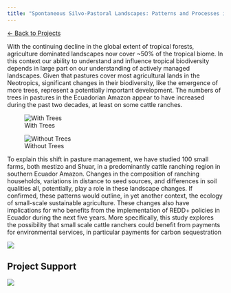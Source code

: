 ```yaml
---
title: "Spontaneous Silvo-Pastoral Landscapes: Patterns and Processes in the Ecuadorian Amazon"
---
```

```{=html}
<div class="back-nav"><a href="/projects/">← Back to Projects</a></div>
```

:::{.column-page}

With the continuing decline in the global extent of tropical forests, agriculture dominated landscapes now cover ~50% of the tropical biome. In this context our ability to understand and influence tropical biodiversity depends in large part on our understanding of actively managed landscapes. Given that pastures cover most agricultural lands in the Neotropics, significant changes in their biodiversity, like the emergence of more trees, represent a potentially important development. The numbers of trees in pastures in the Ecuadorian Amazon appear to have increased during the past two decades, at least on some cattle ranches.

::: {.grid}
::: {.g-col-6 .center-text}
![With Trees](withtrees_orig.jpg)


:::
::: {.g-col-6}
![Without Trees](withouttrees_orig.jpg)


:::
:::

To explain this shift in pasture management, we have studied 100 small farms, both mestizo and Shuar, in a predominantly cattle ranching region in southern Ecuador Amazon. Changes in the composition of ranching households, variations in distance to seed sources, and differences in soil qualities all, potentially, play a role in these landscape changes. If confirmed, these patterns would outline, in yet another context, the ecology of small-scale sustainable agriculture. These changes also have implications for who benefits from the implementation of REDD+ policies in Ecuador during the next five years. More specifically, this study explores the possibility that small scale cattle ranchers could benefit from payments for environmental services, in particular payments for carbon sequestration

::: {layout-valign="center"}
![](objects.png)
:::
:::

## Project Support

![](nsf.png)

